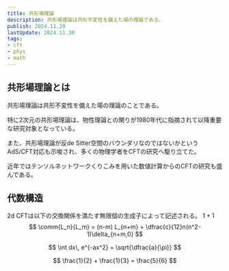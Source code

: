 ```yaml
---
title: 共形場理論
description: 共形場理論は共形不変性を備えた場の理論である。
publish: 2024.11.29
lastUpdate: 2024.11.30
tags:
- cft
- phys
- math
---
```


## 共形場理論とは

共形場理論は共形不変性を備えた場の理論のことである。

特に2次元の共形場理論は、物性理論との関りが1980年代に指摘されて以降重要な研究対象となっている。

また、共形場理論が反de Sitter空間のバウンダリなのではないかというAdS/CFT対応も示唆され、多くの物理学者をCFTの研究へ駆り立てた。

近年ではテンソルネットワークくりこみを用いた数値計算からのCFTの研究も盛んである。


## 代数構造

2d CFTは以下の交換関係を満たす無限個の生成子によって記述される。 $1+1$
$$ \comm{L_n}{L_m} = (n-m) L_{n+m} + \dfrac{c}{12}n(n^2-1)\delta_{n+m,0} $$

$$
\int dx\, e^{-ax^2} = \sqrt{\dfrac{a}{\pi}}
$$

$$
\frac{1}{2} + \frac{1}{3} = \frac{5}{6}
$$